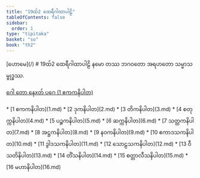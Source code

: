 ```yaml
---
title: "19ထ်2 ထေရီဂါထာပါဠိ"
tableOfContents: false
sidebar:
  order: 1
type: "tipitaka"
basket: "su"
book: "th2"
---
```



<Paragraph type="center" book="th2">
[ဟောမေ](/)
</Paragraph>

<Paragraph type="center" book="th2">
# 19ထ်2 ထေရီဂါထာပါဠိ
</Paragraph>

<Paragraph number="1" type="center" book="th2">
နမော တဿ ဘဂဝတော အရဟတော သမ္မာသမ္ဗုဒ္ဓဿ.

[ဂေါ တော နေxတ် ပဂေ (1 ဧကကနိပါတ)](1.md)



</Paragraph>

<TableOfContents book="th2" section="19">
* [1 ဧကကနိပါတ](1.md)
* [2 ဒုကနိပါတ](2.md)
* [3 တိကနိပါတ](3.md)
* [4 စတုက္ကနိပါတ](4.md)
* [5 ပဉ္စကနိပါတ](5.md)
* [6 ဆက္ကနိပါတ](6.md)
* [7 သတ္တကနိပါတ](7.md)
* [8 အဋ္ဌကနိပါတ](8.md)
* [9 နဝကနိပါတ](9.md)
* [10 ဧကာဒသကနိပါတ](10.md)
* [11 ဒွါဒသကနိပါတ](11.md)
* [12 သောဠသကနိပါတ](12.md)
* [13 ဝီသတိနိပါတ](13.md)
* [14 တိံသနိပါတ](14.md)
* [15 စတ္တာလီသနိပါတ](15.md)
* [16 မဟာနိပါတ](16.md)
</TableOfContents>
